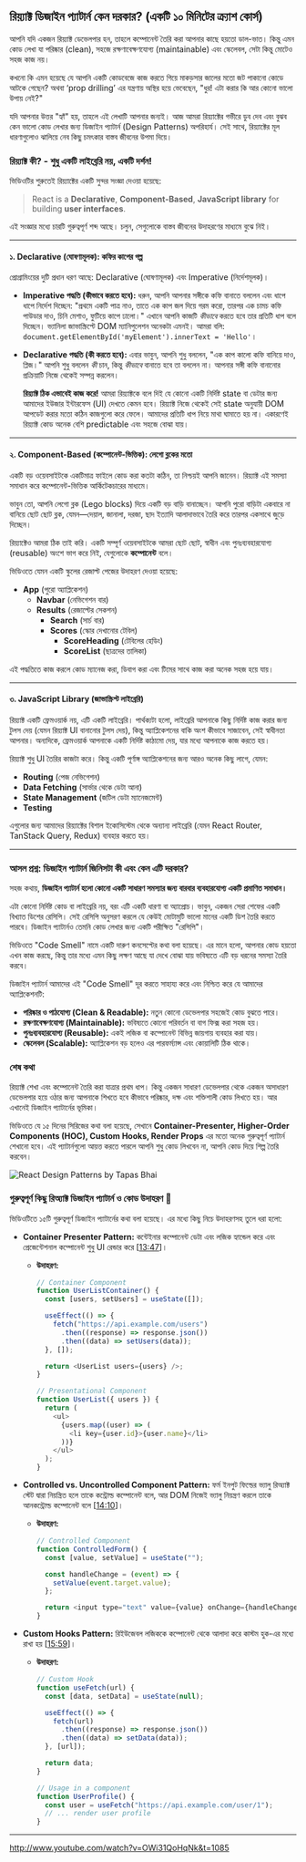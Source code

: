 ## রিয়্যাক্ট ডিজাইন প্যাটার্ন কেন দরকার? (একটি ১০ মিনিটের ক্র্যাশ কোর্স)

আপনি যদি একজন রিয়্যাক্ট ডেভেলপার হন, তাহলে কম্পোনেন্ট তৈরি করা আপনার কাছে হয়তো ডাল-ভাত। কিন্তু এমন কোড লেখা যা পরিষ্কার (clean), সহজে রক্ষণাবেক্ষণযোগ্য (maintainable) এবং স্কেলেবল, সেটা কিন্তু মোটেও সহজ কাজ নয়।

কখনো কি এমন হয়েছে যে আপনি একটি কোডবেজে কাজ করতে গিয়ে মাকড়সার জালের মতো জট পাকানো কোডে আটকে গেছেন? অথবা ‘prop drilling’ এর যন্ত্রণায় অস্থির হয়ে ভেবেছেন, "ধুর! এটা করার কি আর কোনো ভালো উপায় নেই?"

যদি আপনার উত্তর "হ্যাঁ" হয়, তাহলে এই লেখাটি আপনার জন্যই। আজ আমরা রিয়্যাক্টের গভীরে ডুব দেব এবং বুঝব কেন ভালো কোড লেখার জন্য ডিজাইন প্যাটার্ন (Design Patterns) অপরিহার্য। সেই সাথে, রিয়্যাক্টের মূল ধারণাগুলোও ঝালিয়ে নেব কিছু চমৎকার বাস্তব জীবনের উপমা দিয়ে।

### রিয়্যাক্ট কী? - শুধু একটি লাইব্রেরি নয়, একটি দর্শন!

ভিডিওটির শুরুতেই রিয়্যাক্টের একটি সুন্দর সংজ্ঞা দেওয়া হয়েছে:

> React is a **Declarative**, **Component-Based**, **JavaScript library** for building **user interfaces**.

এই সংজ্ঞার মধ্যে চারটি গুরুত্বপূর্ণ শব্দ আছে। চলুন, সেগুলোকে বাস্তব জীবনের উদাহরণের মাধ্যমে বুঝে নিই।

---

#### ১. Declarative (ঘোষণামূলক): কফির কাপের গল্প

প্রোগ্রামিংয়ের দুটি প্রধান ধরণ আছে: Declarative (ঘোষণামূলক) এবং Imperative (নির্দেশমূলক)।

- **Imperative পদ্ধতি (কীভাবে করতে হবে):**
  ধরুন, আপনি আপনার সঙ্গীকে কফি বানাতে বললেন এবং ধাপে ধাপে নির্দেশ দিচ্ছেন: "প্রথমে একটি পাত্র নাও, তাতে এক কাপ জল দিয়ে গরম করো, তারপর এক চামচ কফি পাউডার দাও, চিনি মেশাও, ফুটিয়ে কাপে ঢালো।" এখানে আপনি কাজটি _কীভাবে_ করতে হবে তার প্রতিটি ধাপ বলে দিচ্ছেন। ভ্যানিলা জাভাস্ক্রিপ্টে DOM ম্যানিপুলেশন অনেকটা এমনই। আমরা বলি: `document.getElementById('myElement').innerText = 'Hello'`।

- **Declarative পদ্ধতি (কী করতে হবে):**
  এবার ভাবুন, আপনি শুধু বললেন, "এক কাপ কালো কফি বানিয়ে দাও, প্লিজ।" আপনি শুধু বললেন _কী_ চান, কিন্তু _কীভাবে_ বানাতে হবে তা বললেন না। আপনার সঙ্গী কফি বানানোর প্রক্রিয়াটি নিজে থেকেই সম্পন্ন করলেন।

  **রিয়্যাক্ট ঠিক এভাবেই কাজ করে!** আমরা রিয়্যাক্টকে বলে দিই যে কোনো একটি নির্দিষ্ট state বা ডেটার জন্য আমাদের ইউজার ইন্টারফেস (UI) দেখতে কেমন হবে। রিয়্যাক্ট নিজে থেকেই সেই state অনুযায়ী DOM আপডেট করার মতো কঠিন কাজগুলো করে ফেলে। আমাদের প্রতিটি ধাপ নিয়ে মাথা ঘামাতে হয় না। একারণেই রিয়্যাক্ট কোড অনেক বেশি predictable এবং সহজে বোঝা যায়।

---

#### ২. Component-Based (কম্পোনেন্ট-ভিত্তিক): লেগো ব্লকের মতো

একটি বড় ওয়েবসাইটকে একটিমাত্র ফাইলে কোড করা কতটা কঠিন, তা নিশ্চয়ই আপনি জানেন। রিয়্যাক্ট এই সমস্যা সমাধান করে কম্পোনেন্ট-ভিত্তিক আর্কিটেকচারের মাধ্যমে।

ভাবুন তো, আপনি লেগো ব্লক (Lego blocks) দিয়ে একটি বড় বাড়ি বানাচ্ছেন। আপনি পুরো বাড়িটা একবারে না বানিয়ে ছোট ছোট ব্লক, যেমন—দেয়াল, জানালা, দরজা, ছাদ ইত্যাদি আলাদাভাবে তৈরি করে তারপর একসাথে জুড়ে দিচ্ছেন।

রিয়্যাক্টেও আমরা ঠিক তাই করি। একটি সম্পূর্ণ ওয়েবসাইটকে আমরা ছোট ছোট, স্বাধীন এবং পুনঃব্যবহারযোগ্য (reusable) অংশে ভাগ করে নিই, যেগুলোকে **কম্পোনেন্ট** বলে।

ভিডিওতে যেমন একটি স্কুলের রেজাল্ট পেজের উদাহরণ দেওয়া হয়েছে:

- **App** (পুরো অ্যাপ্লিকেশন)
  - **Navbar** (নেভিগেশন বার)
  - **Results** (রেজাল্টের সেকশন)
    - **Search** (সার্চ বার)
    - **Scores** (স্কোর দেখানোর টেবিল)
      - **ScoreHeading** (টেবিলের হেডিং)
      - **ScoreList** (ছাত্রদের তালিকা)

এই পদ্ধতিতে কাজ করলে কোড ম্যানেজ করা, ডিবাগ করা এবং টিমের সাথে কাজ করা অনেক সহজ হয়ে যায়।

---

#### ৩. JavaScript Library (জাভাস্ক্রিপ্ট লাইব্রেরি)

রিয়্যাক্ট একটি ফ্রেমওয়ার্ক নয়, এটি একটি লাইব্রেরি। পার্থক্যটা হলো, লাইব্রেরি আপনাকে কিছু নির্দিষ্ট কাজ করার জন্য টুলস দেয় (যেমন রিয়্যাক্ট UI বানানোর টুলস দেয়), কিন্তু অ্যাপ্লিকেশনের বাকি অংশ কীভাবে সাজাবেন, সেই স্বাধীনতা আপনার। অন্যদিকে, ফ্রেমওয়ার্ক আপনাকে একটি নির্দিষ্ট কাঠামো দেয়, যার মধ্যে আপনাকে কাজ করতে হয়।

রিয়্যাক্ট শুধু UI তৈরির কাজটা করে। কিন্তু একটি পূর্ণাঙ্গ অ্যাপ্লিকেশনের জন্য আরও অনেক কিছু লাগে, যেমন:

- **Routing** (পেজ নেভিগেশন)
- **Data Fetching** (সার্ভার থেকে ডেটা আনা)
- **State Management** (জটিল ডেটা ম্যানেজমেন্ট)
- **Testing**

এগুলোর জন্য আমাদের রিয়্যাক্টের বিশাল ইকোসিস্টেম থেকে অন্যান্য লাইব্রেরি (যেমন React Router, TanStack Query, Redux) ব্যবহার করতে হয়।

---

### আসল প্রশ্ন: ডিজাইন প্যাটার্ন জিনিসটা কী এবং কেন এটি দরকার?

সহজ কথায়, **ডিজাইন প্যাটার্ন হলো কোনো একটি সাধারণ সমস্যার জন্য বারবার ব্যবহারযোগ্য একটি প্রমাণিত সমাধান।**

এটা কোনো নির্দিষ্ট কোড বা লাইব্রেরি নয়, বরং এটি একটি ধারণা বা অ্যাপ্রোচ। ভাবুন, একজন সেরা শেফের একটি বিখ্যাত ডিশের রেসিপি। সেই রেসিপি অনুসরণ করলে যে কেউই মোটামুটি ভালো মানের একটি ডিশ তৈরি করতে পারবে। ডিজাইন প্যাটার্নও তেমনি কোড লেখার জন্য একটি পরীক্ষিত "রেসিপি"।

ভিডিওতে "Code Smell" নামে একটি দারুণ কনসেপ্টের কথা বলা হয়েছে। এর মানে হলো, আপনার কোড হয়তো এখন কাজ করছে, কিন্তু তার মধ্যে এমন কিছু লক্ষণ আছে যা দেখে বোঝা যায় ভবিষ্যতে এটি বড় ধরনের সমস্যা তৈরি করবে।

ডিজাইন প্যাটার্ন আমাদের এই "Code Smell" দূর করতে সাহায্য করে এবং নিশ্চিত করে যে আমাদের অ্যাপ্লিকেশনটি:

- **পরিষ্কার ও পাঠযোগ্য (Clean & Readable):** নতুন কোনো ডেভেলপার সহজেই কোড বুঝতে পারে।
- **রক্ষণাবেক্ষণযোগ্য (Maintainable):** ভবিষ্যতে কোনো পরিবর্তন বা বাগ ফিক্স করা সহজ হয়।
- **পুনঃব্যবহারযোগ্য (Reusable):** একই লজিক বা কম্পোনেন্ট বিভিন্ন জায়গায় ব্যবহার করা যায়।
- **স্কেলেবল (Scalable):** অ্যাপ্লিকেশন বড় হলেও এর পারফর্ম্যান্স এবং কোয়ালিটি ঠিক থাকে।

### শেষ কথা

রিয়্যাক্ট শেখা এবং কম্পোনেন্ট তৈরি করা যাত্রার প্রথম ধাপ। কিন্তু একজন সাধারণ ডেভেলপার থেকে একজন অসাধারণ ডেভেলপার হয়ে ওঠার জন্য আপনাকে শিখতে হবে কীভাবে পরিষ্কার, দক্ষ এবং শক্তিশালী কোড লিখতে হয়। আর এখানেই ডিজাইন প্যাটার্নের ভূমিকা।

ভিডিওতে যে ১৫ দিনের সিরিজের কথা বলা হয়েছে, সেখানে **Container-Presenter, Higher-Order Components (HOC), Custom Hooks, Render Props** এর মতো অনেক গুরুত্বপূর্ণ প্যাটার্ন শেখানো হবে। এই প্যাটার্নগুলো আয়ত্ত করতে পারলে আপনি শুধু কোড লিখবেন না, আপনি কোড দিয়ে শিল্প তৈরি করবেন।

<img
  src="/images/react-design-pattern-list.PNG"
  alt="React Design Patterns by Tapas Bhai"
/>

### **গুরুত্বপূর্ণ কিছু রিঅ্যাক্ট ডিজাইন প্যাটার্ন ও কোড উদাহরণ** 📝

ভিডিওটিতে ১৫টি গুরুত্বপূর্ণ ডিজাইন প্যাটার্নের কথা বলা হয়েছে। এর মধ্যে কিছু নিচে উদাহরণসহ তুলে ধরা হলো:

- **Container Presenter Pattern:** কন্টেইনার কম্পোনেন্ট ডেটা এবং লজিক হ্যান্ডেল করে এবং প্রেজেন্টেশনাল কম্পোনেন্ট শুধু UI রেন্ডার করে [[13:47](http://www.youtube.com/watch?v=OWi31QoHqNk&t=827)]।

  - **উদাহরণ:**

    ```javascript
    // Container Component
    function UserListContainer() {
      const [users, setUsers] = useState([]);

      useEffect(() => {
        fetch("https://api.example.com/users")
          .then((response) => response.json())
          .then((data) => setUsers(data));
      }, []);

      return <UserList users={users} />;
    }

    // Presentational Component
    function UserList({ users }) {
      return (
        <ul>
          {users.map((user) => (
            <li key={user.id}>{user.name}</li>
          ))}
        </ul>
      );
    }
    ```

- **Controlled vs. Uncontrolled Component Pattern:** ফর্ম ইনপুট ফিল্ডের ভ্যালু রিঅ্যাক্ট স্টেট দ্বারা নিয়ন্ত্রিত হলে তাকে কন্ট্রোল্ড কম্পোনেন্ট বলে, আর DOM নিজেই ভ্যালু নিয়ন্ত্রণ করলে তাকে আনকন্ট্রোল্ড কম্পোনেন্ট বলে [[14:10](http://www.youtube.com/watch?v=OWi31QoHqNk&t=850)]।

  - **উদাহরণ:**

    ```javascript
    // Controlled Component
    function ControlledForm() {
      const [value, setValue] = useState("");

      const handleChange = (event) => {
        setValue(event.target.value);
      };

      return <input type="text" value={value} onChange={handleChange} />;
    }
    ```

- **Custom Hooks Pattern:** রিইউজেবল লজিককে কম্পোনেন্ট থেকে আলাদা করে কাস্টম হুক-এর মধ্যে রাখা হয় [[15:59](http://www.youtube.com/watch?v=OWi31QoHqNk&t=959)]।

  - **উদাহরণ:**

    ```javascript
    // Custom Hook
    function useFetch(url) {
      const [data, setData] = useState(null);

      useEffect(() => {
        fetch(url)
          .then((response) => response.json())
          .then((data) => setData(data));
      }, [url]);

      return data;
    }

    // Usage in a component
    function UserProfile() {
      const user = useFetch("https://api.example.com/user/1");
      // ... render user profile
    }
    ```

---

http://www.youtube.com/watch?v=OWi31QoHqNk&t=1085
